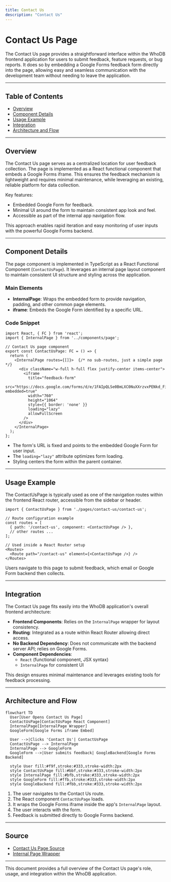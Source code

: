 ```yaml
---
title: Contact Us
description: "Contact Us"
---
```

# Contact Us Page

The Contact Us page provides a straightforward interface within the WhoDB frontend application for users to submit feedback, feature requests, or bug reports. It does so by embedding a Google Forms feedback form directly into the page, allowing easy and seamless communication with the development team without needing to leave the application.

---

## Table of Contents

- [Overview](#overview)
- [Component Details](#component-details)
- [Usage Example](#usage-example)
- [Integration](#integration)
- [Architecture and Flow](#architecture-and-flow)

---

## Overview

The Contact Us page serves as a centralized location for user feedback collection. The page is implemented as a React functional component that embeds a Google Forms iframe. This ensures the feedback mechanism is lightweight and requires minimal maintenance, while leveraging an existing, reliable platform for data collection.

Key features:

- Embedded Google Form for feedback.
- Minimal UI around the form to maintain consistent app look and feel.
- Accessible as part of the internal app navigation flow.

This approach enables rapid iteration and easy monitoring of user inputs with the powerful Google Forms backend.

---

## Component Details

The page component is implemented in TypeScript as a React Functional Component (`ContactUsPage`). It leverages an internal page layout component to maintain consistent UI structure and styling across the application.

### Main Elements

- **InternalPage**: Wraps the embedded form to provide navigation, padding, and other common page elements.
- **iframe**: Embeds the Google Form identified by a specific URL.

### Code Snippet

```tsx
import React, { FC } from 'react';
import { InternalPage } from '../components/page';

// Contact Us page component
export const ContactUsPage: FC = () => {
  return (
    <InternalPage routes={[]}>  {/* no sub-routes, just a simple page */}
      <div className="w-full h-full flex justify-center items-center">
        <iframe
          title="feedback-form"
          src="https://docs.google.com/forms/d/e/1FAIpQLSe0BmLXC0NuXXrzvxPENkd_FilhyLPAPf3ARtP7lGAEyNS1Fw/viewform?embedded=true"
          width="760"
          height="1064"
          style={{ border: 'none' }}
          loading="lazy"
          allowFullScreen
        />
      </div>
    </InternalPage>
  );
};
```

- The form's URL is fixed and points to the embedded Google Form for user input.
- The `loading="lazy"` attribute optimizes form loading.
- Styling centers the form within the parent container.

---

## Usage Example

The ContactUsPage is typically used as one of the navigation routes within the frontend React router, accessible from the sidebar or header.

```tsx
import { ContactUsPage } from './pages/contact-us/contact-us';

// Route configuration example
const routes = [
  { path: '/contact-us', component: <ContactUsPage /> },
  // other routes ...
];

// Used inside a React Router setup
<Routes>
  <Route path="/contact-us" element={<ContactUsPage />} />
</Routes>
```

Users navigate to this page to submit feedback, which email or Google Form backend then collects.

---

## Integration

The Contact Us page fits easily into the WhoDB application's overall frontend architecture:

- **Frontend Components**: Relies on the `InternalPage` wrapper for layout consistency.
- **Routing**: Integrated as a route within React Router allowing direct access.
- **No Backend Dependency**: Does not communicate with the backend server API; relies on Google Forms.
- **Component Dependencies**:
  - `React` (functional component, JSX syntax)
  - `InternalPage` for consistent UI

This design ensures minimal maintenance and leverages existing tools for feedback processing.

---

## Architecture and Flow

```mermaid
flowchart TD
  User[User Opens Contact Us Page]
  ContactUsPage[ContactUsPage React Component]
  InternalPage[InternalPage Wrapper]
  GoogleForm[Google Forms iframe Embed]

  User -->|Clicks 'Contact Us'| ContactUsPage
  ContactUsPage --> InternalPage
  InternalPage --> GoogleForm
  GoogleForm -->|User submits feedback| GoogleBackend[Google Forms Backend]

  style User fill:#f9f,stroke:#333,stroke-width:2px
  style ContactUsPage fill:#bbf,stroke:#333,stroke-width:2px
  style InternalPage fill:#bfb,stroke:#333,stroke-width:2px
  style GoogleForm fill:#ffb,stroke:#333,stroke-width:2px
  style GoogleBackend fill:#fbb,stroke:#333,stroke-width:2px
```

1. The user navigates to the Contact Us route.
2. The React component `ContactUsPage` loads.
3. It wraps the Google Forms iframe inside the app's `InternalPage` layout.
4. The user interacts with the form.
5. Feedback is submitted directly to Google Forms backend.

---

## Source

- [Contact Us Page Source](/frontend/src/pages/contact-us/contact-us.tsx)
- [Internal Page Wrapper](/frontend/src/components/page.tsx)

---

This document provides a full overview of the Contact Us page's role, usage, and integration within the WhoDB application.

